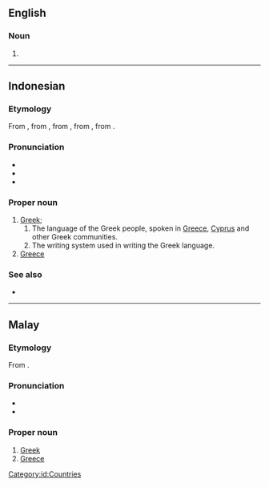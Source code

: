 ==English==

===Noun===
{{en-noun|-}}

# {{alt form|en|Unani}}

----

==Indonesian==
{{wikipedia|lang=id}}

===Etymology===
From {{inh|id|ms|Yunani}}, from {{inh|id|ms-cla|Yunani}}, from {{der|id|ar|اليُونَان||Greece}}, from {{der|id|fa|یونان|tr=yunân}}, from {{der|id|grc|Ἰωνία|t=[[Ionia]]}}.

===Pronunciation===
* {{IPA|id|[ju.na.ni]}}
* {{hyphenation|id|yu|na|ni}}
* {{rhymes|id|ani|ni|i}}

===Proper noun===
{{id-proper noun}}

# [[Greek]];
## The language of the Greek people, spoken in [[Greece]], [[Cyprus]] and other Greek communities.
## The writing system used in writing the Greek language.
# [[Greece]]

===See also===
* {{list:countries of Europe/id}}

[[Category:id:Countries]]
----

==Malay==

===Etymology===
From {{etyl|ar|ms}} {{m|ar|اليُونَان||Greece}}.

===Pronunciation===
* {{IPA|ms|[junani]}}
* {{rhymes|ms|ani|ni|i}}

===Proper noun===
{{head|ms|proper noun}}

# [[Greek]] {{gloss|language of the Greek people}}
# [[Greece]]